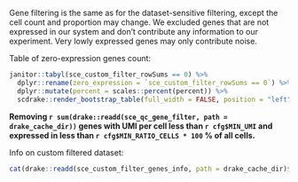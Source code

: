 Gene filtering is the same as for the dataset-sensitive filtering, except the cell count and proportion may change.
We excluded genes that are not expressed in our system and don't contribute any information to our experiment.
Very lowly expressed genes may only contribute noise.

Table of zero-expression genes count:

```r
janitor::tabyl(sce_custom_filter_rowSums == 0) %>%
  dplyr::rename(zero_expression = `sce_custom_filter_rowSums == 0`) %>%
  dplyr::mutate(percent = scales::percent(percent)) %>%
  scdrake::render_bootstrap_table(full_width = FALSE, position = "left")
```

**Removing `r sum(drake::readd(sce_qc_gene_filter, path = drake_cache_dir))` genes with UMI per cell less than
`r cfg$MIN_UMI` and expressed in less than `r cfg$MIN_RATIO_CELLS * 100` % of all cells.**

Info on custom filtered dataset:

```r
cat(drake::readd(sce_custom_filter_genes_info, path = drake_cache_dir)$str)
```
